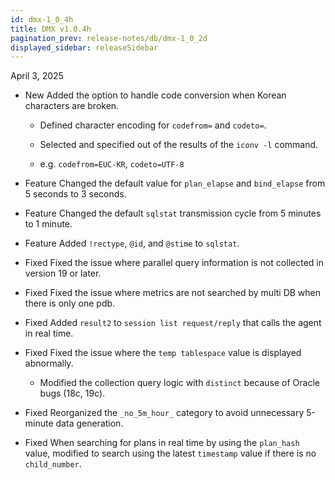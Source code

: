 ```yaml
---
id: dmx-1_0_4h
title: DMX v1.0.4h
pagination_prev: release-notes/db/dmx-1_0_2d
displayed_sidebar: releaseSidebar
---
```


April 3, 2025

- <Status priority='1'>New</Status> Added the option to handle code conversion when Korean characters are broken.

  - Defined character encoding for `codefrom=` and `codeto=`.

  - Selected and specified out of the results of the `iconv -l` command.

  - e.g. `codefrom=EUC-KR`, `codeto=UTF-8`

- <Status priority='1'>Feature</Status> Changed the default value for `plan_elapse` and `bind_elapse` from 5 seconds to 3 seconds.

- <Status priority='1'>Feature</Status> Changed the default `sqlstat` transmission cycle from 5 minutes to 1 minute.

- <Status priority='1'>Feature</Status> Added `!rectype`, `@id`, and `@stime` to `sqlstat`.

- <Status priority='0'>Fixed</Status> Fixed the issue where parallel query information is not collected in version 19 or later.

- <Status priority='0'>Fixed</Status> Fixed the issue where metrics are not searched by multi DB when there is only one pdb.

- <Status priority='0'>Fixed</Status> Added `result2` to `session list request/reply` that calls the agent in real time.

- <Status priority='0'>Fixed</Status> Fixed the issue where the `temp tablespace` value is displayed abnormally.

  - Modified the collection query logic with `distinct` because of Oracle bugs (18c, 19c).

- <Status priority='0'>Fixed</Status> Reorganized the `_no_5m_hour_` category to avoid unnecessary 5-minute data generation.

- <Status priority='0'>Fixed</Status> When searching for plans in real time by using the `plan_hash` value, modified to search using the latest `timestamp` value if there is no `child_number`.
